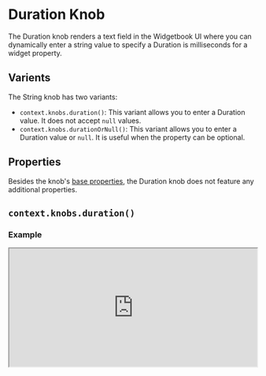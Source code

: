 # Duration Knob

The Duration knob renders a text field in the Widgetbook UI where you can dynamically enter a string value to specify a Duration is milliseconds for a widget property. 

## Varients

The String knob has two variants:
- `context.knobs.duration()`: This variant allows you to enter a Duration value. It does not accept `null` values.
- `context.knobs.durationOrNull()`: This variant allows you to enter a Duration value or `null`. It is useful when the property can be optional.

## Properties

Besides the knob's [base properties](/knobs/overview#properties), the Duration knob does not feature any additional properties.

## `context.knobs.duration()`

### Example

<iframe 
  src="https://preview.widgetbook.io/#/?path=knobpreview/duration-knob&panels=knobs" 
  width="100%"
  height="240px"
/>

### Usage

To use a Duration knob, call the `context.knobs.duration()` method.

```dart title="Example: Duration Knob"
@UseCase(type: MyWidget, name: 'Default')
Widget buildUseCase(BuildContext context) {
  return MyWidget(
    duration: context.knobs.duration(label: 'duration') // [!code highlight]
  );
}
```

## `context.knobs.durationOrNull()` 

### Example

<iframe 
  src="https://preview.widgetbook.io/#/?path=knobpreview/duration-nullable-knob&panels=knobs" 
  width="100%"
  height="240px"
/>

### Usage

To use the nullable Duration knob, call the `context.knobs.durationOrNull()` method.

```dart title="Example: Nullable Duration Knob"
@UseCase(type: MyWidget, name: 'Default')
Widget buildUseCase(BuildContext context) {
  return MyWidget(
    duration: context.knobs.durationOrNull(label: 'duration'), // [!code highlight]
  );
}
```

## Multi-snapshot Support

Multi-snapshot support allows you to generate multiple screenshots of a single use case with varying values using [KnobsConfigs](/cloud/snapshots/multi-snapshot#multi-snapshot-for-knobs) and [AddonsConfigs](/cloud/snapshots/multi-snapshot#multi-snapshot-for-addons).

### Regular String Knob

```dart title="Example: DurationKnobConfig"
@UseCase(
  type: MyWidget,
  name: 'Default',
  cloudKnobsConfigs: { // [!code highlight]
    'duration': [DurationKnobConfig('duration', 2000)], // [!code highlight]
  }, // [!code highlight]
)
Widget buildUseCase(BuildContext context) {
  return MyWidget(
    duration: context.knobs.duration(label: 'duration')
  );
}
```

### Nullable Duration Knob

```dart title="Example: NullKnobConfig"
@UseCase(
  type: MyWidget,
  name: 'Default',
  cloudKnobsConfigs: { // [!code highlight]
    'Without duration': [NullKnobConfig('duration')], // [!code highlight]
    'With duration': [DurationKnobConfig('duration', 2000)], // [!code highlight]
  }, // [!code highlight]
)
Widget buildUseCase(BuildContext context) {
  return MyWidget(
    duration: context.knobs.durationOrNull(label: 'duration')
  );
}
```
